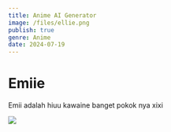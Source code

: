 ```yaml
---
title: Anime AI Generator
image: /files/ellie.png
publish: true
genre: Anime
date: 2024-07-19
---
```

# **Emiie**

Emii adalah hiuu kawaine banget pokok nya xixi

![](https://raw.githubusercontent.com/gawrarr/coba/main/files/ellie.png)